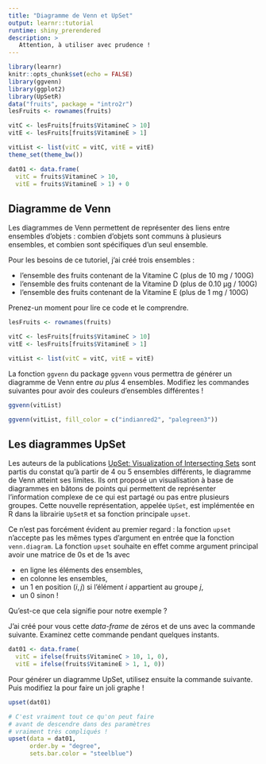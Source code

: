 ```yaml
---
title: "Diagramme de Venn et UpSet"
output: learnr::tutorial
runtime: shiny_prerendered
description: >
   Attention, à utiliser avec prudence !
---
```


```r
library(learnr)
knitr::opts_chunk$set(echo = FALSE)
library(ggvenn)
library(ggplot2)
library(UpSetR)
data("fruits", package = "intro2r")
lesFruits <- rownames(fruits)

vitC <- lesFruits[fruits$VitamineC > 10]
vitE <- lesFruits[fruits$VitamineE > 1]

vitList <- list(vitC = vitC, vitE = vitE)
theme_set(theme_bw())

dat01 <- data.frame(
  vitC = fruits$VitamineC > 10, 
  vitE = fruits$VitamineE > 1) + 0
```

## Diagramme de Venn

Les diagrammes de Venn permettent de représenter des liens entre ensembles d'objets : combien d'objets sont communs à plusieurs ensembles, et combien sont spécifiques d'un seul ensemble.

Pour les besoins de ce tutoriel, j'ai créé trois ensembles : 

* l'ensemble des fruits contenant de la Vitamine C (plus de 10 mg / 100G)
* l'ensemble des fruits contenant de la Vitamine D (plus de 0.10 µg / 100G)
* l'ensemble des fruits contenant de la Vitamine E
(plus de 1 mg / 100G)

Prenez-un moment pour lire ce code et le comprendre.

```r
lesFruits <- rownames(fruits)

vitC <- lesFruits[fruits$VitamineC > 10]
vitE <- lesFruits[fruits$VitamineE > 1]

vitList <- list(vitC = vitC, vitE = vitE)
```

La fonction `ggvenn` du package `ggvenn` vous permettra de générer un diagramme de Venn entre *au plus* 4 ensembles. Modifiez les commandes suivantes pour avoir des couleurs d'ensembles différentes !


```r
ggvenn(vitList)
```

```r
ggvenn(vitList, fill_color = c("indianred2", "palegreen3"))
```


## Les diagrammes UpSet

Les auteurs de la publications [UpSet: Visualization of Intersecting Sets](https://ieeexplore.ieee.org/document/6876017) sont partis du constat qu'à partir de 4 ou 5 ensembles différents, le diagramme de Venn atteint ses limites. Ils ont proposé un visualisation à base de diagrammes en bâtons de points qui permettent de représenter l'information complexe de ce qui est partagé ou pas entre plusieurs groupes. Cette nouvelle représentation, appelée `UpSet`, est implémentée en R dans la librairie `UpSetR` et sa fonction principale `upset`.

Ce n'est pas forcément évident au premier regard : la fonction `upset` n'accepte pas les mêmes types d'argument en entrée que la fonction `venn.diagram`. La fonction `upset` souhaite en effet comme argument principal avoir une matrice de 0s et de 1s avec 

  * en ligne les éléments des ensembles,
  * en colonne les ensembles,
  * un 1 en position $(i,j)$ si l'élément $i$ appartient au groupe $j$,
  * un 0 sinon !
  
Qu'est-ce que cela signifie pour notre exemple ? 

J'ai créé pour vous cette *data-frame* de zéros et de uns avec la commande suivante. Examinez cette commande pendant quelques instants.

```r
dat01 <- data.frame(
  vitC = ifelse(fruits$VitamineC > 10, 1, 0), 
  vitE = ifelse(fruits$VitamineE > 1, 1, 0))
```

Pour générer un diagramme UpSet, utilisez ensuite la commande suivante. Puis modifiez la pour faire un joli graphe !


```r
upset(dat01)
```

```r
# C'est vraiment tout ce qu'on peut faire
# avant de descendre dans des paramètres 
# vraiment très compliqués !
upset(data = dat01, 
      order.by = "degree", 
      sets.bar.color = "steelblue")
```


